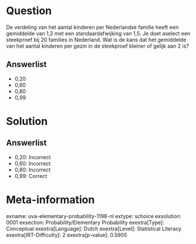 Question
========

De verdeling van het aantal kinderen per Nederlandse familie heeft een
gemiddelde van 1,2 met een standaardafwijking van 1,5. Je doet aselect
een steekproef bij 20 families in Nederland. Wat is de kans dat het
gemiddelde van het aantal kinderen per gezin in de steekproef kleiner of
gelijk aan 2 is?

Answerlist
----------

* 0,20
* 0,60
* 0,80
* 0,99

Solution
========

Answerlist
----------

* 0,20: Incorrect
* 0,60: Incorrect
* 0,80: Incorrect
* 0,99: Correct

Meta-information
================
exname: uva-elementary-probability-1198-nl
extype: schoice
exsolution: 0001
exsection: Probability/Elementary Probability 
exextra[Type]: Conceptual
exextra[Language]: Dutch
exextra[Level]: Statistical Literacy
exextra[IRT-Difficulty]: 2
exextra[p-value]: 0.5905
